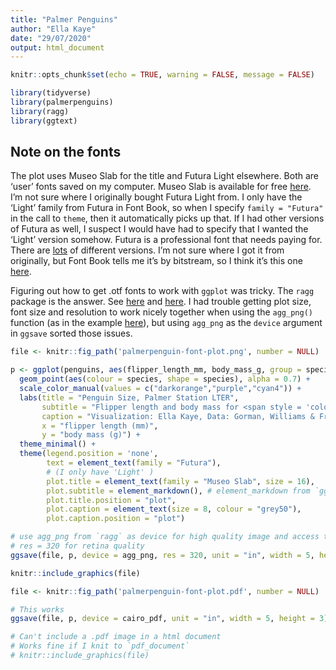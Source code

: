 ```yaml
---
title: "Palmer Penguins"
author: "Ella Kaye"
date: "29/07/2020"
output: html_document
---
```


```r
knitr::opts_chunk$set(echo = TRUE, warning = FALSE, message = FALSE)
```

```r
library(tidyverse)
library(palmerpenguins)
library(ragg)
library(ggtext)
```

## Note on the fonts

The plot uses Museo Slab for the title and Futura Light elsewhere. Both are 'user' fonts saved on my computer. Museo Slab is available for free [here](https://www.myfonts.com/fonts/exljbris/museo-slab/500/). I'm not sure where I originally bought Futura Light from. I only have the 'Light' family from Futura in Font Book, so when I specify `family = "Futura"` in the call to `theme`, then it automatically picks up that. If I had other versions of Futura as well, I suspect I would have had to specify that I wanted the 'Light' version somehow. Futura is a professional font that needs paying for. There are [lots](https://www.myfonts.com/search/Futura) of different versions. I'm not sure where I got it from originally, but Font Book tells me it's by bitstream, so I think it's this one [here](https://www.myfonts.com/fonts/bitstream/futura/pro-light-193053/).

Figuring out how to get .otf fonts to work with `ggplot` was tricky. The `ragg` package is the answer. See [here](https://www.tidyverse.org/blog/2019/07/ragg-0-1-0/) and [here](https://www.tidyverse.org/blog/2020/05/updates-to-ragg-and-systemfonts/). I had trouble getting plot size, font size and resolution to work nicely together when using the `agg_png()` function (as in the example [here](https://www.tidyverse.org/blog/2019/07/ragg-0-1-0/#example)), but using `agg_png` as the `device` argument in `ggsave` sorted those issues.



```r
file <- knitr::fig_path('palmerpenguin-font-plot.png', number = NULL)

p <- ggplot(penguins, aes(flipper_length_mm, body_mass_g, group = species)) +
  geom_point(aes(colour = species, shape = species), alpha = 0.7) +
  scale_color_manual(values = c("darkorange","purple","cyan4")) +
  labs(title = "Penguin Size, Palmer Station LTER",
       subtitle = "Flipper length and body mass for <span style = 'color:darkorange;'>Adelie</span>, <span style = 'color:purple;'>Chinstrap</span> and <span style = 'color:cyan4;'>Gentoo</span> Penguins",
       caption = "Visualization: Ella Kaye, Data: Gorman, Williams & Fraser (2014) DOI: 10.1371/journal.pone.009008",
       x = "flipper length (mm)",
       y = "body mass (g)") +
  theme_minimal() +  
  theme(legend.position = 'none',
        text = element_text(family = "Futura"), 
        # (I only have 'Light' )
        plot.title = element_text(family = "Museo Slab", size = 16), 
        plot.subtitle = element_markdown(), # element_markdown from `ggtext` to parse the css in the subtitle
        plot.title.position = "plot",
        plot.caption = element_text(size = 8, colour = "grey50"),
        plot.caption.position = "plot")

# use agg_png from `ragg` as device for high quality image and access to .otf fonts
# res = 320 for retina quality
ggsave(file, p, device = agg_png, res = 320, unit = "in", width = 5, height = 3)

knitr::include_graphics(file)
```

```r
file <- knitr::fig_path('palmerpenguin-font-plot.pdf', number = NULL)

# This works
ggsave(file, p, device = cairo_pdf, unit = "in", width = 5, height = 3)

# Can't include a .pdf image in a html document 
# Works fine if I knit to `pdf_document`
# knitr::include_graphics(file)
```




